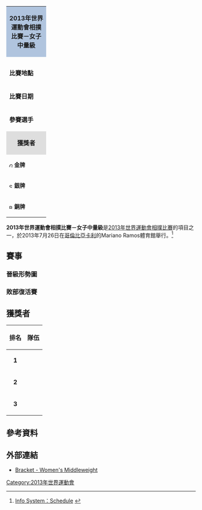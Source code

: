{| class="toccolours" style="float: right; margin: 0 0 1em 1em; font-size: 90%;" width=220px
| colspan="2"  style="background:#b0c4de; text-align:center; height:30px;"| '''2013年世界運動會相撲比賽－女子中量級'''
|-
|colspan="2" style="text-align: center;"|
|- style="vertical-align:top;"
|colspan=2|
|- style="vertical-align:top;"
| '''比賽地點'''
| {{flag|COL}}[[卡利|卡利]]
|- style="vertical-align:top;"
| '''比賽日期'''
| 2013年7月26日
|- style="vertical-align:top;"
|width=90|'''參賽選手'''
| 16<ref>實際為15人。</ref>
|-
|colspan="2" style="background: #dedede; text-align: center;"|'''獲獎者'''
|- style="vertical-align:top;" 
|  style="font-size:90%; width:90px;"|[[Image:Gold_medal_blank.svg|10px]] '''金牌'''
| {{flagIOC2athlete|Maryna Pryshchepa|UKR|2013年世界運動會}}
|-
|  style="font-size:90%; width:90px;"|[[Image:Silver_medal_blank.svg|10px]] '''銀牌'''
| {{flagIOC2athlete|Maryna Maksymenko|UKR|2013年世界運動會}}
|-
|  style="font-size:90%; width:90px;"|[[Image:Bronze_medal_blank.svg|10px]] '''銅牌'''
| {{flagIOC2athlete|松浦麻乃|JPN|2013年世界運動會}}
|}

'''2013年世界運動會相撲比賽－女子中量級'''是[[2013年世界運動會相撲比賽|2013年世界運動會相撲比賽]]的項目之一，於2013年7月26日在[[哥倫比亞|哥倫比亞]][[卡利|卡利]]的Mariano Ramos體育館舉行。<ref>[http://worldgames2013.sportresult.com/NH/en/300 Info System：Schedule] {{Wayback|url=http://worldgames2013.sportresult.com/NH/en/300 |date=20201123162148 }} {{en icon}}</ref>

== 賽事 ==
=== 晉級形勢圖 ===
{{16TeamBracket-Compact-NoSeeds-Byes
| RD1=十六強賽
| RD2=半準決賽
| RD3=準決賽
| RD4=金牌戰
| RD4b=
| RD1-team01='''{{flagIOC2athlete|Maryna Pryshchepa|UKR|2013年世界運動會}}'''
| RD1-score01='''勝'''
| RD1-team02=輪空
| RD1-score02=
| RD1-team03={{flagIOC2athlete|Tiffany Tran|USA|2013年世界運動會}}
| RD1-score03=
| RD1-team04='''{{flagIOC2athlete|Ofelia Barrios|VEN|2013年世界運動會}}'''
| RD1-score04='''勝'''
| RD1-team05={{flagIOC2athlete|Ilona Biresh|UKR|2013年世界運動會}}
| RD1-score05=
| RD1-team06='''{{flagIOC2athlete|Anna Aleksandrova|RUS|2013年世界運動會}}'''
| RD1-score06='''勝'''
| RD1-team07='''{{flagIOC2athlete|Munkhtsetseg Otgon|MGL|2013年世界運動會}}'''
| RD1-score07='''勝'''
| RD1-team08={{flagIOC2athlete|余庭|TPE|2013年世界運動會}}
| RD1-score08=
| RD1-team09='''{{flagIOC2athlete|松浦麻乃|JPN|2013年世界運動會}}'''
| RD1-score09='''勝'''
| RD1-team10={{flagIOC2athlete|Naiara Hernandez|ARG|2013年世界運動會}}
| RD1-score10=
| RD1-team11='''{{flagIOC2athlete|Fernanda Rojas|BRA|2013年世界運動會}}'''
| RD1-score11='''勝'''
| RD1-team12={{flagIOC2athlete|Marina Rozum|POL|2013年世界運動會}}
| RD1-score12=
| RD1-team13={{flagIOC2athlete|Mary Seward|USA|2013年世界運動會}}
| RD1-score13=
| RD1-team14='''{{flagIOC2athlete|Maryna Maksymenko|UKR|2013年世界運動會}}'''
| RD1-score14='''勝'''
| RD1-team15='''{{flagIOC2athlete|Kerstin Schmidtsdorf|GER|2013年世界運動會}}'''
| RD1-score15='''勝'''
| RD1-team16={{flagIOC2athlete|Khorolsuren Munkhmagnai|MGL|2013年世界運動會}}
| RD1-score16=
| RD2-team01='''{{flagIOC2athlete|Maryna Pryshchepa|UKR|2013年世界運動會}}'''
| RD2-score01='''勝'''
| RD2-team02={{flagIOC2athlete|Ofelia Barrios|VEN|2013年世界運動會}}
| RD2-score02=
| RD2-team03='''{{flagIOC2athlete|Anna Aleksandrova|RUS|2013年世界運動會}}'''
| RD2-score03='''勝'''
| RD2-team04={{flagIOC2athlete|Munkhtsetseg Otgon|MGL|2013年世界運動會}}
| RD2-score04=
| RD2-team05={{flagIOC2athlete|松浦麻乃|JPN|2013年世界運動會}}
| RD2-score05=
| RD2-team06=''''{{flagIOC2athlete|Fernanda Rojas|BRA|2013年世界運動會}}'''
| RD2-score06='''勝'''
| RD2-team07='''{{flagIOC2athlete|Maryna Maksymenko|UKR|2013年世界運動會}}'''
| RD2-score07='''勝'''
| RD2-team08={{flagIOC2athlete|Kerstin Schmidtsdorf|GER|2013年世界運動會}}
| RD2-score08=
| RD3-team01='''{{flagIOC2athlete|Maryna Pryshchepa|UKR|2013年世界運動會}}'''
| RD3-score01='''勝'''
| RD3-team02={{flagIOC2athlete|Anna Aleksandrova|RUS|2013年世界運動會}}
| RD3-score02=
| RD3-team03={{flagIOC2athlete|Fernanda Rojas|BRA|2013年世界運動會}}
| RD3-score03=
| RD3-team04='''{{flagIOC2athlete|Maryna Maksymenko|UKR|2013年世界運動會}}'''
| RD3-score04='''勝'''
| RD4-team01='''{{flagIOC2athlete|Maryna Pryshchepa|UKR|2013年世界運動會}}'''
| RD4-score01='''勝'''
| RD4-team02={{flagIOC2athlete|Maryna Maksymenko|UKR|2013年世界運動會}}
| RD4-score02=
| RD4b-team01=
| RD4b-score01=
| RD4b-team02=
| RD4b-score02=
}}

=== 敗部復活賽 ===
{{16TeamBracket-Compact-NoSeeds-Byes
| RD1=第一輪敗部復活賽
| RD2=第二輪敗部復活賽
| RD3=第三輪敗部復活賽
| RD4=銅牌戰
| RD4b=
| RD1-team01=
| RD1-score01=
| RD1-team02=
| RD1-score02=
| RD1-team03=
| RD1-score03=
| RD1-team04=
| RD1-score04=
| RD1-team05='''{{flagIOC2athlete|Ofelia Barrios|VEN|2013年世界運動會}}'''
| RD1-score05='''勝'''
| RD1-team06=輪空
| RD1-score06=
| RD1-team07='''{{flagIOC2athlete|Munkhtsetseg Otgon|MGL|2013年世界運動會}}'''
| RD1-score07='''勝'''
| RD1-team08={{flagIOC2athlete|Ilona Biresh|UKR|2013年世界運動會}}
| RD1-score08=
| RD1-team09=
| RD1-score09=
| RD1-team10=
| RD1-score10=
| RD1-team11=
| RD1-score11=
| RD1-team12=
| RD1-score12=
| RD1-team13='''{{flagIOC2athlete|松浦麻乃|JPN|2013年世界運動會}}'''
| RD1-score13='''勝'''
| RD1-team14={{flagIOC2athlete|Marina Rozum|POL|2013年世界運動會}}
| RD1-score14=
| RD1-team15={{flagIOC2athlete|Kerstin Schmidtsdorf|GER|2013年世界運動會}}
| RD1-score15=
| RD1-team16='''{{flagIOC2athlete|Mary Seward|USA|2013年世界運動會}}'''
| RD1-score16='''勝'''
| RD2-team01=
| RD2-score01=
| RD2-team02=
| RD2-score02=
| RD2-team03='''{{flagIOC2athlete|Ofelia Barrios|VEN|2013年世界運動會}}'''
| RD2-score03='''勝'''
| RD2-team04={{flagIOC2athlete|Munkhtsetseg Otgon|MGL|2013年世界運動會}}
| RD2-score04=
| RD2-team05=
| RD2-score05=
| RD2-team06=
| RD2-score06=
| RD2-team07='''{{flagIOC2athlete|松浦麻乃|JPN|2013年世界運動會}}'''
| RD2-score07='''勝'''
| RD2-team08={{flagIOC2athlete|Mary Seward|USA|2013年世界運動會}}
| RD2-score08=
| RD3-team01={{flagIOC2athlete|Fernanda Rojas|BRA|2013年世界運動會}}
| RD3-score01=
| RD3-team02='''{{flagIOC2athlete|Ofelia Barrios|VEN|2013年世界運動會}}'''
| RD3-score02='''勝'''
| RD3-team03={{flagIOC2athlete|Anna Aleksandrova|RUS|2013年世界運動會}}
| RD3-score03=
| RD3-team04='''{{flagIOC2athlete|松浦麻乃|JPN|2013年世界運動會}}'''
| RD3-score04='''勝'''
| RD4-team01={{flagIOC2athlete|Ofelia Barrios|VEN|2013年世界運動會}}
| RD4-score01=
| RD4-team02='''{{flagIOC2athlete|松浦麻乃|JPN|2013年世界運動會}}'''
| RD4-score02='''勝'''
| RD4b-team01=
| RD4b-score01=
| RD4b-team02=
| RD4b-score02=
}}

== 獲獎者 ==
{| class="wikitable" style="margin: 0 auto;"
|-
!排名
!隊伍
|- bgcolor=gold
|align=center|'''1'''
|align=left|{{flagIOC2athlete|[[Maryna_Pryshchepa|Maryna Pryshchepa]]|UKR|2013年世界運動會}}
|- bgcolor=silver
|align=center|'''2'''
|align=left|{{flagIOC2athlete|[[Maryna_Maksymenko|Maryna Maksymenko]]|UKR|2013年世界運動會}}
|- bgcolor=#cc9966
|align=center|'''3'''
|align=left|{{flagIOC2athlete|[[松浦麻乃|松浦麻乃]]|JPN|2013年世界運動會}}
|}

== 參考資料 ==
{{reflist}}

== 外部連結 ==
* [http://worldgames2013.sportresult.com/NH/en/300/Comp/Info/SU/Bracket/SUW002000 Bracket - Women's Middleweight]{{Wayback|url=http://worldgames2013.sportresult.com/NH/en/300/Comp/Info/SU/Bracket/SUW002000 |date=20181005113705 }} {{en icon}}

[[Category:2013年世界運動會|Category:2013年世界運動會]]